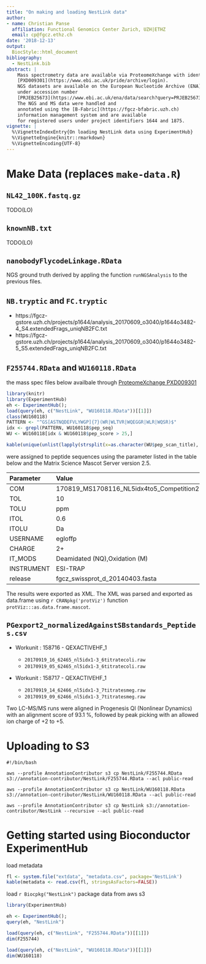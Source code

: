 ```yaml
---
title: "On making and loading NestLink data"
author:
- name: Christian Panse
  affiliation: Functional Genomics Center Zurich, UZH|ETHZ
  email: cp@fgcz.ethz.ch
date: '2018-12-13'
output:
  BiocStyle::html_document
bibliography:
  - NestLink.bib
abstract: |
    Mass spectrometry data are available via ProteomeXchange with identifier
    [PXD009301](https://www.ebi.ac.uk/pride/archive/login). 
    NGS datasets are available on the European Nucleotide Archive (ENA)
    under accession number 
    [PRJEB25673](https://www.ebi.ac.uk/ena/data/search?query=PRJEB25673). 
    The NGS and MS data were handled and
    annotated using the [B-Fabric](https://fgcz-bfabric.uzh.ch) 
    information management system and are available
    for registered users under project identifiers 1644 and 1875.
vignette: |
  %\VignetteIndexEntry{On loading NestLink data using ExperimentHub}
  %\VignetteEngine{knitr::rmarkdown}
  %\VignetteEncoding{UTF-8}
---
```

# Make Data (replaces `make-data.R`)

## `NL42_100K.fastq.gz`
TODO(LO)

## `knownNB.txt`
TODO(LO)


## `nanobodyFlycodeLinkage.RData`
NGS ground truth derived by appling the function `runNGSAnalysis`
to the previous files.

## `NB.tryptic` and `FC.tryptic`

* https://fgcz-gstore.uzh.ch/projects/p1644/analysis_20170609_o3040/p1644o3482-4_S4.extendedFrags_uniqNB2FC.txt
* https://fgcz-gstore.uzh.ch/projects/p1644/analysis_20170609_o3040/p1644o3482-5_S5.extendedFrags_uniqNB2FC.txt

## `F255744.RData` and `WU160118.RData`

the mass spec files below availbale through [ProteomeXchange PXD009301](https://www.ebi.ac.uk/pride/archive/login) 

```r
library(knitr)
library(ExperimentHub)
eh <- ExperimentHub(); 
load(query(eh, c("NestLink", "WU160118.RData"))[[1]])
class(WU160118)
PATTERN <- "^GS[ASTNQDEFVLYWGP]{7}(WR|WLTVR|WQEGGR|WLR|WQSR)$"
idx <- grepl(PATTERN, WU160118$pep_seq)
WU <- WU160118[idx & WU160118$pep_score > 25,]

kable(unique(unlist(lapply(strsplit(x=as.character(WU$pep_scan_title), split=";"), function(x)gsub("File:", "", gsub("\\\\", "/", x[1]))))))

```

were assigned to peptide sequences using the parameter listed in the table below and the Matrix Science Mascot Server version 2.5. 

|Parameter|Value|
|:---|:---|
|COM|170819_MS1708116_NL5idx4to5_Competition2BG_db8_db10_swissprot_d_merge|
|TOL|10|
|TOLU|ppm|
|ITOL|0.6| 
|ITOLU|Da|
|USERNAME|egloffp|
|CHARGE|2+|
|IT_MODS|Deamidated (NQ),Oxidation (M)|
|INSTRUMENT|ESI-TRAP|
|release|fgcz_swissprot_d_20140403.fasta|

The results were exported as XML.
The XML was parsed and exported as data.frame using `r CRANpkg('protViz')` function `protViz:::as.data.frame.mascot`.




## `PGexport2_normalizedAgainstSBstandards_Peptides.csv`

* Workunit : 158716 - QEXACTIVEHF_1

    * `20170919_16_62465_nl5idx1-3_6titratecoli.raw`
    * `20170919_05_62465_nl5idx1-3_6titratecoli.raw`

* Workunit : 158717 - QEXACTIVEHF_1

    * `20170919_14_62466_nl5idx1-3_7titratesmeg.raw`
    * `20170919_09_62466_nl5idx1-3_7titratesmeg.raw`

Two LC-MS/MS runs were aligned in Progenesis QI (Nonlinear Dynamics) with an
alignment score of 93.1 %, followed by peak picking with an allowed ion
charge of +2 to +5. 

# Uploading to S3
```
#!/bin/bash

aws --profile AnnotationContributor s3 cp NestLink/F255744.RData s3://annotation-contributor/NestLink/F255744.RData --acl public-read

aws --profile AnnotationContributor s3 cp NestLink/WU160118.RData s3://annotation-contributor/NestLink/WU160118.RData --acl public-read

aws --profile AnnotationContributor s3 cp NestLink s3://annotation-contributor/NestLink --recursive --acl public-read

```
# Getting started using  Bioconductor ExperimentHub

load metadata

```r

fl <- system.file("extdata", "metadata.csv", package='NestLink')
kable(metadata <- read.csv(fl, stringsAsFactors=FALSE))
```

load `r Biocpkg("NestLink")` package data from aws s3

```r
library(ExperimentHub)

eh <- ExperimentHub(); 
query(eh, "NestLink")

load(query(eh, c("NestLink", "F255744.RData"))[[1]])
dim(F255744)

load(query(eh, c("NestLink", "WU160118.RData"))[[1]])
dim(WU160118)
```
